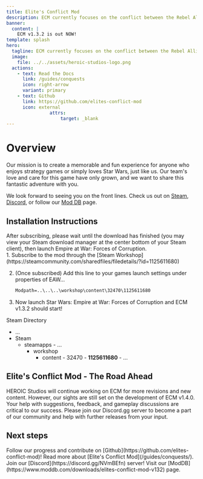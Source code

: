 ```yaml
---
title: Elite's Conflict Mod
description: ECM currently focuses on the conflict between the Rebel Alliance and the Galactic Empire. ECM features new galactic campaigns, units, models, textures, compositions, effects, particles, and so much more!
banner:
  content: |
    ECM v1.3.2 is out NOW!
template: splash
hero:
  tagline: ECM currently focuses on the conflict between the Rebel Alliance and the Galactic Empire. ECM features new galactic campaigns, units, models, textures, compositions, effects, particles, and so much more!
  image:
    file: ../../assets/heroic-studios-logo.png
  actions:
    - text: Read the Docs
      link: /guides/conquests
      icon: right-arrow
      variant: primary
    - text: Github
      link: https://github.com/elites-conflict-mod
      icon: external
				attrs: 
					target: _blank
---
```



# Overview

Our mission is to create a memorable and fun experience for anyone who enjoys strategy games or simply loves Star Wars, just like us. Our team's love and care for this game have only grown, and we want to share this fantastic adventure with you.

We look forward to seeing you on the front lines. Check us out on [Steam](https://steamcommunity.com/sharedfiles/filedetails/?id=1125611680), [Discord](https://discord.com/invite/NVmBEfn), or follow our [Mod DB](https://www.moddb.com/downloads/elites-conflict-mod-v131) page.

## Installation Instructions

<Aside type="note">
After subscribing, please wait until the download has finished (you may view your Steam download manager at the center bottom of your Steam client), then launch Empire at War: Forces of Corruption. 
</Aside>

<Steps>
1. Subscribe to the mod through the [Steam Workshop](https://steamcommunity.com/sharedfiles/filedetails/?id=1125611680)

2. (Once subscribed)
	Add this line to your games launch settings under properties of EAW...

	```txt
	Modpath=..\..\..\workshop\content\32470\1125611680
	```
3. Now launch Star Wars: Empire at War: Forces of Corruption and ECM v1.3.2 should start!

</Steps>

Steam Directory
<FileTree>
- ...
- Steam
	- steamapps
			- ...
  		- workshop
    		- content
					- 32470
						- **1125611680**
							- …
</FileTree>

## Elite's Conflict Mod - The Road Ahead
HEROIC Studios will continue working on ECM for more revisions and new content. However, our sights are still set on the development of ECM v1.4.0. Your help with suggestions, feedback, and gameplay discussions are critical to our success. Please join our Discord.gg server to become a part of our community and help with further releases from your input.




## Next steps

<CardGrid stagger>
	<Card title="Github" icon="seti:github">
		Follow our progress and contribute on [Github](https://github.com/elites-conflict-mod)!
	</Card>
	<Card title="Read the Docs" icon="open-book">
		Read more about [Elite's Conflict Mod](/guides/conquests/).
	</Card>
	<Card title="Discord" icon="discord">
		Join our [Discord](https://discord.gg/NVmBEfn) server!
	</Card>
	<Card title="ModDB" icon="laptop">
		Visit our [ModDB](https://www.moddb.com/downloads/elites-conflict-mod-v132) page.
	</Card>
</CardGrid>
